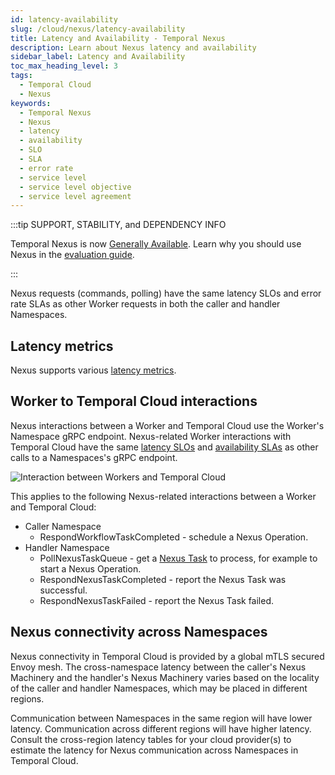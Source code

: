 ```yaml
---
id: latency-availability
slug: /cloud/nexus/latency-availability
title: Latency and Availability - Temporal Nexus
description: Learn about Nexus latency and availability
sidebar_label: Latency and Availability
toc_max_heading_level: 3
tags:
  - Temporal Cloud
  - Nexus
keywords:
  - Temporal Nexus
  - Nexus
  - latency
  - availability
  - SLO
  - SLA
  - error rate
  - service level
  - service level objective
  - service level agreement
---
```


:::tip SUPPORT, STABILITY, and DEPENDENCY INFO

Temporal Nexus is now [Generally Available](/evaluate/development-production-features/release-stages#general-availability).
Learn why you should use Nexus in the [evaluation guide](/evaluate/nexus).

:::

Nexus requests (commands, polling) have the same latency SLOs and error rate SLAs as other Worker requests in both the caller and handler Namespaces.

## Latency metrics

Nexus supports various [latency metrics](/nexus/metrics).

## Worker to Temporal Cloud interactions

Nexus interactions between a Worker and Temporal Cloud use the Worker's Namespace gRPC endpoint.
Nexus-related Worker interactions with Temporal Cloud have the same [latency SLOs](/cloud/service-availability#latency) and [availability SLAs](/cloud/sla) as other calls to a Namespaces's gRPC endpoint.

![Interaction between Workers and Temporal Cloud](/img/cloud/nexus/nexus-workers-short.png)

This applies to the following Nexus-related interactions between a Worker and Temporal Cloud:

- Caller Namespace
  - RespondWorkflowTaskCompleted \- schedule a Nexus Operation.
- Handler Namespace
  - PollNexusTaskQueue \- get a [Nexus Task](/tasks#nexus-task) to process, for example to start a Nexus Operation.
  - RespondNexusTaskCompleted \- report the Nexus Task was successful.
  - RespondNexusTaskFailed \- report the Nexus Task failed.

## Nexus connectivity across Namespaces

Nexus connectivity in Temporal Cloud is provided by a global mTLS secured Envoy mesh.
The cross-namespace latency between the caller's Nexus Machinery and the handler's Nexus Machinery varies based on the locality of the caller and handler Namespaces, which may be placed in different regions.

Communication between Namespaces in the same region will have lower latency.
Communication across different regions will have higher latency.
Consult the cross-region latency tables for your cloud provider(s) to estimate the latency for Nexus communication across Namespaces in Temporal Cloud.
